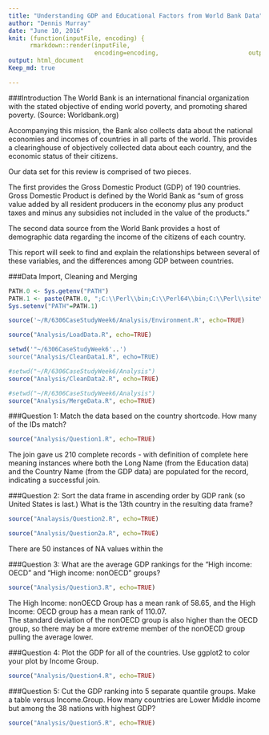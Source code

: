 ```yaml
---
title: "Understanding GDP and Educational Factors from World Bank Data"
author: "Dennis Murray"
date: "June 10, 2016"
knit: (function(inputFile, encoding) { 
      rmarkdown::render(inputFile,
                        encoding=encoding,                         output_file='papers/WorldBank.html') } )
output: html_document
Keep_md: true

---
```

###Introduction
The World Bank is an international financial organization with the stated objective of ending world poverty, and promoting shared poverty. (Source: Worldbank.org)  

Accompanying this mission, the Bank also collects data about the national economies and incomes of countries in all parts of the world.  This provides a clearinghouse of objectively collected data about each country, and the economic status of their citizens.

Our data set for this review is comprised of two pieces.  

The first provides the Gross Domestic Product (GDP) of 190 countries.  Gross Domestic Product is defined by the World Bank as "sum of gross value added by all resident producers in the economy plus any product taxes and minus any subsidies not included in the value of the products."

The second data source from the World Bank provides a host of demographic data regarding the income of the citizens of each country.  

This report will seek to find and explain the relationships between several of these variables, and the differences among GDP between countries.

###Data Import, Cleaning and Merging

```r
PATH.0 <- Sys.getenv("PATH")
PATH.1 <- paste(PATH.0, ";C:\\Perl\\bin;C:\\Perl64\\bin;C:\\Perl\\site\\bin;C:\\Perl64\\site\\bin")
Sys.setenv("PATH"=PATH.1) 
```

```r
source('~/R/6306CaseStudyWeek6/Analysis/Environment.R', echo=TRUE)
```

```r
source("Analysis/LoadData.R", echo=TRUE)
```
  
```r
setwd('"~/6306CaseStudyWeek6'..')
source("Analysis/CleanData1.R", echo=TRUE)
```

```r
#setwd("~/R/6306CaseStudyWeek6/Analysis")
source("Analysis/CleanData2.R", echo=TRUE)
```

```r
#setwd("~/R/6306CaseStudyWeek6/Analysis")
source("Analysis/MergeData.R", echo=TRUE)
```


###Question 1: Match the data based on the country shortcode.  How many of the IDs match?

```r
source("Analysis/Question1.R", echo=TRUE)
```

The join gave us 210 complete records - with definition of complete here meaning instances where both the Long Name (from the Education data) and the Country Name (from the GDP data) are populated for the record, indicating a successful join.

###Question 2: Sort the data frame in ascending order by GDP rank (so United States is last.)  What is the 13th country in the resulting data frame?

```r
source("Analaysis/Question2.R", echo=TRUE)
```



```r
source("Analysis/Question2a.R", echo=TRUE)
```

There are 50 instances of NA values within the 

###Question 3: What are the average GDP rankings for the "High income: OECD" and "High income: nonOECD" groups?

```r
source("Analysis/Question3.R", echo=TRUE)
```

The High Income: nonOECD Group has a mean rank of 58.65, and the High Income: OECD group has a mean rank of 110.07.  
The standard deviation of the nonOECD group is also higher than the OECD group, so there may be a more extreme member of the nonOECD group pulling the average lower.

###Question 4: Plot the GDP for all of the countries.  Use ggplot2 to color your plot by Income Group.

```r
source("Analysis/Question4.R", echo=TRUE)
```



###Question 5: Cut the GDP ranking into 5 separate quantile groups.  Make a table versus Income.Group.  How many countries are Lower Middle income but among the 38 nations with highest GDP?

```r
source("Analysis/Question5.R", echo=TRUE)
```

